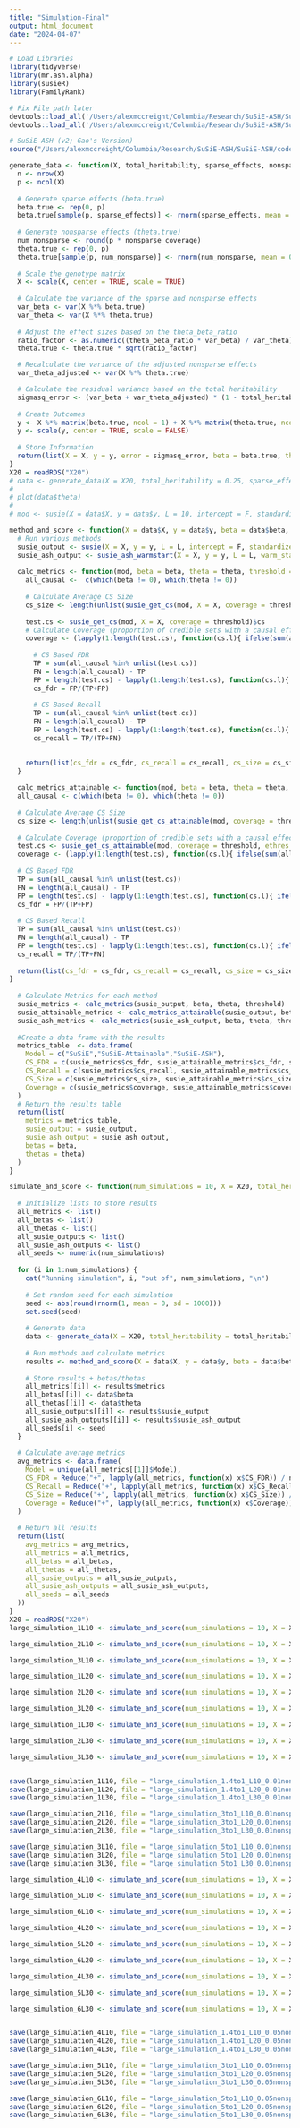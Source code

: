 ```yaml
---
title: "Simulation-Final"
output: html_document
date: "2024-04-07"
---
```


```r
# Load Libraries
library(tidyverse)
library(mr.ash.alpha)
library(susieR)
library(FamilyRank)

# Fix File path later
devtools::load_all('/Users/alexmccreight/Columbia/Research/SuSiE-ASH/SuSiE-ASH/submodules/susieR')
devtools::load_all('/Users/alexmccreight/Columbia/Research/SuSiE-ASH/SuSiE-ASH/submodules/mr.ash.alpha')

# SuSiE-ASH (v2; Gao's Version)
source("/Users/alexmccreight/Columbia/Research/SuSiE-ASH/SuSiE-ASH/code/SuSiE-ASH-Versions/susie-ash-warmstart-v2.R")
```

```r
generate_data <- function(X, total_heritability, sparse_effects, nonsparse_coverage, theta_beta_ratio) {
  n <- nrow(X)
  p <- ncol(X)
  
  # Generate sparse effects (beta.true)
  beta.true <- rep(0, p)
  beta.true[sample(p, sparse_effects)] <- rnorm(sparse_effects, mean = 0, sd = .5)
  
  # Generate nonsparse effects (theta.true)
  num_nonsparse <- round(p * nonsparse_coverage)
  theta.true <- rep(0, p)
  theta.true[sample(p, num_nonsparse)] <- rnorm(num_nonsparse, mean = 0 ,sd = 0.0005)
  
  # Scale the genotype matrix
  X <- scale(X, center = TRUE, scale = TRUE)
  
  # Calculate the variance of the sparse and nonsparse effects
  var_beta <- var(X %*% beta.true)
  var_theta <- var(X %*% theta.true)
  
  # Adjust the effect sizes based on the theta_beta_ratio
  ratio_factor <- as.numeric((theta_beta_ratio * var_beta) / var_theta)
  theta.true <- theta.true * sqrt(ratio_factor)

  # Recalculate the variance of the adjusted nonsparse effects
  var_theta_adjusted <- var(X %*% theta.true)

  # Calculate the residual variance based on the total heritability
  sigmasq_error <- (var_beta + var_theta_adjusted) * (1 - total_heritability) / total_heritability
  
  # Create Outcomes
  y <- X %*% matrix(beta.true, ncol = 1) + X %*% matrix(theta.true, ncol = 1) + rnorm(n, 0, sqrt(sigmasq_error))
  y <- scale(y, center = TRUE, scale = FALSE)
  
  # Store Information
  return(list(X = X, y = y, error = sigmasq_error, beta = beta.true, theta = theta.true))
}
X20 = readRDS("X20")
# data <- generate_data(X = X20, total_heritability = 0.25, sparse_effects = 3, nonsparse_coverage = 0.01, theta_beta_ratio = 2)
# 
# plot(data$theta)
# 
# mod <- susie(X = data$X, y = data$y, L = 10, intercept = F, standardize = F)
```



```r
method_and_score <- function(X = data$X, y = data$y, beta = data$beta, theta = data$theta, L = 10, threshold = 0.95) {
  # Run various methods
  susie_output <- susie(X = X, y = y, L = L, intercept = F, standardize = F)
  susie_ash_output <- susie_ash_warmstart(X = X, y = y, L = L, warm_start = 5, tol = 0.03, intercept = F, standardize = F)
  
  calc_metrics <- function(mod, beta = beta, theta = theta, threshold = threshold) {
    all_causal <-  c(which(beta != 0), which(theta != 0))
    
    # Calculate Average CS Size
    cs_size <- length(unlist(susie_get_cs(mod, X = X, coverage = threshold)$cs)) / length(susie_get_cs(mod, X = X, coverage = threshold)$cs)
    
    test.cs <- susie_get_cs(mod, X = X, coverage = threshold)$cs
    # Calculate Coverage (proportion of credible sets with a causal effect)
    coverage <- (lapply(1:length(test.cs), function(cs.l){ ifelse(sum(all_causal %in% test.cs[[cs.l]]) != 0, T, F)}) %>% unlist(.) %>% sum(.)) / (length(susie_get_cs(mod, X = X, coverage = threshold)$cs))
    
      # CS Based FDR
      TP = sum(all_causal %in% unlist(test.cs))
      FN = length(all_causal) - TP
      FP = length(test.cs) - lapply(1:length(test.cs), function(cs.l){ ifelse(sum(test.cs[[cs.l]] %in% all_causal)!=0,T,F)}) %>% unlist(.) %>% sum(.)
      cs_fdr = FP/(TP+FP)
      
      # CS Based Recall
      TP = sum(all_causal %in% unlist(test.cs))
      FN = length(all_causal) - TP
      FP = length(test.cs) - lapply(1:length(test.cs), function(cs.l){ ifelse(sum(test.cs[[cs.l]] %in% all_causal)!=0,T,F)}) %>% unlist(.) %>% sum(.) 
      cs_recall = TP/(TP+FN)

    
    return(list(cs_fdr = cs_fdr, cs_recall = cs_recall, cs_size = cs_size, coverage = coverage))
  }
  
  calc_metrics_attainable <- function(mod, beta = beta, theta = theta, threshold = threshold, ethres = 20) {
  all_causal <- c(which(beta != 0), which(theta != 0))
  
  # Calculate Average CS Size
  cs_size <- length(unlist(susie_get_cs_attainable(mod, coverage = threshold, ethres = ethres)$cs)) / length(susie_get_cs_attainable(mod, coverage = threshold, ethres = ethres)$cs)
  
  # Calculate Coverage (proportion of credible sets with a causal effect)
  test.cs <- susie_get_cs_attainable(mod, coverage = threshold, ethres = ethres)$cs
  coverage <- (lapply(1:length(test.cs), function(cs.l){ ifelse(sum(all_causal %in% test.cs[[cs.l]]) != 0, T, F)}) %>% unlist(.) %>% sum(.)) / (length(susie_get_cs_attainable(mod, coverage = threshold, ethres = ethres)$cs))
  
  # CS Based FDR
  TP = sum(all_causal %in% unlist(test.cs))
  FN = length(all_causal) - TP
  FP = length(test.cs) - lapply(1:length(test.cs), function(cs.l){ ifelse(sum(test.cs[[cs.l]] %in% all_causal)!=0,T,F)}) %>% unlist(.) %>% sum(.)
  cs_fdr = FP/(TP+FP)
  
  # CS Based Recall
  TP = sum(all_causal %in% unlist(test.cs))
  FN = length(all_causal) - TP
  FP = length(test.cs) - lapply(1:length(test.cs), function(cs.l){ ifelse(sum(test.cs[[cs.l]] %in% all_causal)!=0,T,F)}) %>% unlist(.) %>% sum(.)
  cs_recall = TP/(TP+FN)
  
  return(list(cs_fdr = cs_fdr, cs_recall = cs_recall, cs_size = cs_size, coverage = coverage))
}
  
  # Calculate Metrics for each method
  susie_metrics <- calc_metrics(susie_output, beta, theta, threshold)
  susie_attainable_metrics <- calc_metrics_attainable(susie_output, beta, theta, threshold, ethres = 20)
  susie_ash_metrics <- calc_metrics(susie_ash_output, beta, theta, threshold)
  
  #Create a data frame with the results
  metrics_table  <- data.frame(
    Model = c("SuSiE","SuSiE-Attainable","SuSiE-ASH"),
    CS_FDR = c(susie_metrics$cs_fdr, susie_attainable_metrics$cs_fdr, susie_ash_metrics$cs_fdr),
    CS_Recall = c(susie_metrics$cs_recall, susie_attainable_metrics$cs_recall, susie_ash_metrics$cs_recall), 
    CS_Size = c(susie_metrics$cs_size, susie_attainable_metrics$cs_size, susie_ash_metrics$cs_size),
    Coverage = c(susie_metrics$coverage, susie_attainable_metrics$coverage, susie_ash_metrics$coverage)
  )
  # Return the results table
  return(list(
    metrics = metrics_table,
    susie_output = susie_output,
    susie_ash_output = susie_ash_output,
    betas = beta,
    thetas = theta)
  )
}
```

```r
simulate_and_score <- function(num_simulations = 10, X = X20, total_heritability = 0.25, sparse_effects = 2, nonsparse_coverage = 0.1, theta_beta_ratio = 2, L = 10, threshold = 0.9) {
  
  # Initialize lists to store results
  all_metrics <- list()
  all_betas <- list()
  all_thetas <- list()
  all_susie_outputs <- list()
  all_susie_ash_outputs <- list()
  all_seeds <- numeric(num_simulations)
  
  for (i in 1:num_simulations) {
    cat("Running simulation", i, "out of", num_simulations, "\n")
    
    # Set random seed for each simulation
    seed <- abs(round(rnorm(1, mean = 0, sd = 1000)))
    set.seed(seed)
    
    # Generate data
    data <- generate_data(X = X20, total_heritability = total_heritability, sparse_effects = sparse_effects, nonsparse_coverage = nonsparse_coverage, theta_beta_ratio)
    
    # Run methods and calculate metrics
    results <- method_and_score(X = data$X, y = data$y, beta = data$beta, theta = data$theta, L = L, threshold = threshold)
    
    # Store results + betas/thetas
    all_metrics[[i]] <- results$metrics
    all_betas[[i]] <- data$beta
    all_thetas[[i]] <- data$theta
    all_susie_outputs[[i]] <- results$susie_output
    all_susie_ash_outputs[[i]] <- results$susie_ash_output
    all_seeds[i] <- seed
  }
  
  # Calculate average metrics
  avg_metrics <- data.frame(
    Model = unique(all_metrics[[1]]$Model),
    CS_FDR = Reduce("+", lapply(all_metrics, function(x) x$CS_FDR)) / num_simulations,
    CS_Recall = Reduce("+", lapply(all_metrics, function(x) x$CS_Recall)) / num_simulations,
    CS_Size = Reduce("+", lapply(all_metrics, function(x) x$CS_Size)) / num_simulations,
    Coverage = Reduce("+", lapply(all_metrics, function(x) x$Coverage)) / num_simulations
  )
  
  # Return all results
  return(list(
    avg_metrics = avg_metrics,
    all_metrics = all_metrics,
    all_betas = all_betas,
    all_thetas = all_thetas,
    all_susie_outputs = all_susie_outputs,
    all_susie_ash_outputs = all_susie_ash_outputs,
    all_seeds = all_seeds
  ))
}
X20 = readRDS("X20")
large_simulation_1L10 <- simulate_and_score(num_simulations = 10, X = X20, total_heritability = 0.25, nonsparse_coverage = 0.01, theta_beta_ratio = 1.4, L = 10, threshold = 0.95)

large_simulation_2L10 <- simulate_and_score(num_simulations = 10, X = X20, total_heritability = 0.25, nonsparse_coverage = 0.01, theta_beta_ratio = 3, L = 10, threshold = 0.95)

large_simulation_3L10 <- simulate_and_score(num_simulations = 10, X = X20, total_heritability = 0.25, nonsparse_coverage = 0.01, theta_beta_ratio = 5, L = 10, threshold = 0.95)

large_simulation_1L20 <- simulate_and_score(num_simulations = 10, X = X20, total_heritability = 0.25, nonsparse_coverage = 0.01, theta_beta_ratio = 1.4, L = 20, threshold = 0.95)

large_simulation_2L20 <- simulate_and_score(num_simulations = 10, X = X20, total_heritability = 0.25, nonsparse_coverage = 0.01, theta_beta_ratio = 3, L = 20, threshold = 0.95)

large_simulation_3L20 <- simulate_and_score(num_simulations = 10, X = X20, total_heritability = 0.25, nonsparse_coverage = 0.01, theta_beta_ratio = 5, L = 20, threshold = 0.95)

large_simulation_1L30 <- simulate_and_score(num_simulations = 10, X = X20, total_heritability = 0.25, nonsparse_coverage = 0.01, theta_beta_ratio = 1.4, L = 30, threshold = 0.95)

large_simulation_2L30 <- simulate_and_score(num_simulations = 10, X = X20, total_heritability = 0.25, nonsparse_coverage = 0.01, theta_beta_ratio = 3, L = 30, threshold = 0.95)

large_simulation_3L30 <- simulate_and_score(num_simulations = 10, X = X20, total_heritability = 0.25, nonsparse_coverage = 0.01, theta_beta_ratio = 5, L = 30, threshold = 0.95)


save(large_simulation_1L10, file = "large_simulation_1.4to1_L10_0.01nonsparse.RData")
save(large_simulation_1L20, file = "large_simulation_1.4to1_L20_0.01nonsparse.RData")
save(large_simulation_1L30, file = "large_simulation_1.4to1_L30_0.01nonsparse.RData")

save(large_simulation_2L10, file = "large_simulation_3to1_L10_0.01nonsparse.RData")
save(large_simulation_2L20, file = "large_simulation_3to1_L20_0.01nonsparse.RData")
save(large_simulation_2L30, file = "large_simulation_3to1_L30_0.01nonsparse.RData")

save(large_simulation_3L10, file = "large_simulation_5to1_L10_0.01nonsparse.RData")
save(large_simulation_3L20, file = "large_simulation_5to1_L20_0.01nonsparse.RData")
save(large_simulation_3L30, file = "large_simulation_5to1_L30_0.01nonsparse.RData")

large_simulation_4L10 <- simulate_and_score(num_simulations = 10, X = X20, total_heritability = 0.25, nonsparse_coverage = 0.05, theta_beta_ratio = 1.4, L = 10, threshold = 0.95)

large_simulation_5L10 <- simulate_and_score(num_simulations = 10, X = X20, total_heritability = 0.25, nonsparse_coverage = 0.05, theta_beta_ratio = 3, L = 10, threshold = 0.95)

large_simulation_6L10 <- simulate_and_score(num_simulations = 10, X = X20, total_heritability = 0.25, nonsparse_coverage = 0.05, theta_beta_ratio = 5, L = 10, threshold = 0.95)

large_simulation_4L20 <- simulate_and_score(num_simulations = 10, X = X20, total_heritability = 0.25, nonsparse_coverage = 0.05, theta_beta_ratio = 1.4, L = 20, threshold = 0.95)

large_simulation_5L20 <- simulate_and_score(num_simulations = 10, X = X20, total_heritability = 0.25, nonsparse_coverage = 0.05, theta_beta_ratio = 3, L = 20, threshold = 0.95)

large_simulation_6L20 <- simulate_and_score(num_simulations = 10, X = X20, total_heritability = 0.25, nonsparse_coverage = 0.05, theta_beta_ratio = 5, L = 20, threshold = 0.95)

large_simulation_4L30 <- simulate_and_score(num_simulations = 10, X = X20, total_heritability = 0.25, nonsparse_coverage = 0.05, theta_beta_ratio = 1.4, L = 30, threshold = 0.95)

large_simulation_5L30 <- simulate_and_score(num_simulations = 10, X = X20, total_heritability = 0.25, nonsparse_coverage = 0.05, theta_beta_ratio = 3, L = 30, threshold = 0.95)

large_simulation_6L30 <- simulate_and_score(num_simulations = 10, X = X20, total_heritability = 0.25, nonsparse_coverage = 0.05, theta_beta_ratio = 5, L = 30, threshold = 0.95)


save(large_simulation_4L10, file = "large_simulation_1.4to1_L10_0.05nonsparse.RData")
save(large_simulation_4L20, file = "large_simulation_1.4to1_L20_0.05nonsparse.RData")
save(large_simulation_4L30, file = "large_simulation_1.4to1_L30_0.05nonsparse.RData")

save(large_simulation_5L10, file = "large_simulation_3to1_L10_0.05nonsparse.RData")
save(large_simulation_5L20, file = "large_simulation_3to1_L20_0.05nonsparse.RData")
save(large_simulation_5L30, file = "large_simulation_3to1_L30_0.05nonsparse.RData")

save(large_simulation_6L10, file = "large_simulation_5to1_L10_0.05nonsparse.RData")
save(large_simulation_6L20, file = "large_simulation_5to1_L20_0.05nonsparse.RData")
save(large_simulation_6L30, file = "large_simulation_5to1_L30_0.05nonsparse.RData")
```

